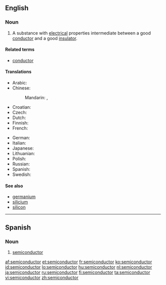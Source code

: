 ==English==
{{wikipedia}}

===Noun===
{{en-noun}}

# {{physics}} A substance with [[electrical]] properties intermediate between a good [[conductor]] and a good [[insulator]].

====Related terms====
* [[conductor]]

====Translations====
{{trans-top|substance with electrical properties}}
* Arabic: {{t-|ar|شبه موصل|m|tr=shábah muwáSSil}}
* Chinese:
*: Mandarin: {{t-|cmn|半導體|sc=Hani}},  {{t-|cmn|半导体|tr=bàndǎotǐ|sc=Hani}}
* Croatian: {{t+|hr|poluvodič|m|alt=poluvòdīč}}
* Czech: {{t-|cs|polovodič|m}}
* Dutch: {{t+|nl|halfgeleider|m}}
* Finnish: {{t-|fi|puolijohde}}
* French: {{t+|fr|semiconducteur|m}}
{{trans-mid}}
* German: {{t+|de|Halbleiter|m}}
* Italian: {{t-|it|semiconduttore|m}}
* Japanese: {{t-|ja|半導体|tr=はんどうたい, handōtai}}
* Lithuanian: {{t|lt|puslaidininkis|m|xs=Lithuanian}}
* Polish: {{t|pl|półprzewodnik|m}}
* Russian: {{t+|ru|полупроводник|m|tr=poluprovodník}}
* Spanish: {{t-|es|semiconductor|m}}
* Swedish: {{t|sv|halvledare|c}}
{{trans-bottom}}

====See also====
* [[germanium]]
* [[silicium]]
* [[silicon]]

----

==Spanish==

===Noun===
{{es-noun-m|pl=semiconductores}}

# {{physics|lang=es}} [[#English|semiconductor]]

[[af:semiconductor]]
[[et:semiconductor]]
[[fr:semiconductor]]
[[ko:semiconductor]]
[[id:semiconductor]]
[[lo:semiconductor]]
[[hu:semiconductor]]
[[nl:semiconductor]]
[[ja:semiconductor]]
[[ru:semiconductor]]
[[fi:semiconductor]]
[[ta:semiconductor]]
[[vi:semiconductor]]
[[zh:semiconductor]]